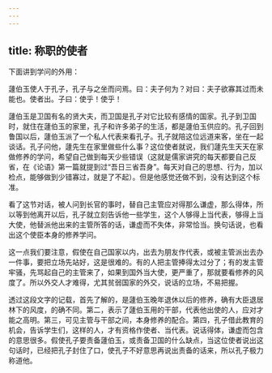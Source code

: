 ```yaml
---
---
---
```

title: 称职的使者
---




下面讲到学问的外用：

蘧伯玉使人于孔子，孔子与之坐而问焉。曰：夫子何为？对曰：夫子欲寡其过而未能也。使者出。子曰：使乎！使乎！

蘧伯玉是卫国有名的贤大夫，而卫国是孔子对它比较有感情的国家。孔子到卫国时，就住在蘧伯玉的家里，孔子和许多弟子的生活，都是蘧伯玉供应的。孔子回到鲁国以后，蘧伯玉派了一个私人代表来看孔子。孔子就陪这位远道来客，坐在一起谈话。孔子问他，蘧先生在家里做些什么事？这位使者就说，我们蘧先生天天在家做修养的学问，希望自己做到每天少些错误（这就是儒家讲究的每天都要自己反省，在《论语》第一篇就提到过“吾日三省吾身”。每天对自己的思想、行为，加以检点，能够做到少错寡过，就是了不起）。但是他感觉还做不到，没有达到这个标准。

看了这节对话，被人问到长官的事时，替自己主管应对得那么谦虚，那么得体，所以等到他离开以后，孔子就立刻告诉他一些学生，这个人够得上当代表，够得上当大使，他替派他出来的主管所答的话，谦虚而不失体，非常恰当。换句话说，也看出这个使臣本身的修养学问。

这一点我们要注意，假使在自己国家以内，出去为朋友作代表，或被主管派出去办一件事，要把立场先站好，这是很难的。有的人把主管捧得太过分了；有的发主管牢骚，先骂起自己的主管来了，如果到国外当大使，更严重了，那就要看修养的风度了。所以外交人才难得，尤其贫弱国家的外交，说话的立场，不易把握。

透过这段文字的记载，首先了解的，是蘧伯玉晚年退休以后的修养，确有大臣退居林下的风度，的确不同。第二，表示了蘧伯玉用的干部，代表他出使的人，应对才能之高明。第三，可见主管与干部之间，本身修养的配合。第四，孔子借此教育的机会，告诉学生们，这样的人，才有资格作使者、当代表。说话得体，谦虚而包含的意思很多。假使孔子要责备蘧伯玉，或责备卫国的什么缺点，当这位使者说出这句话时，已经把孔子封住了口，使孔子不好意思再说出责备的话来，所以孔子极力称道他。